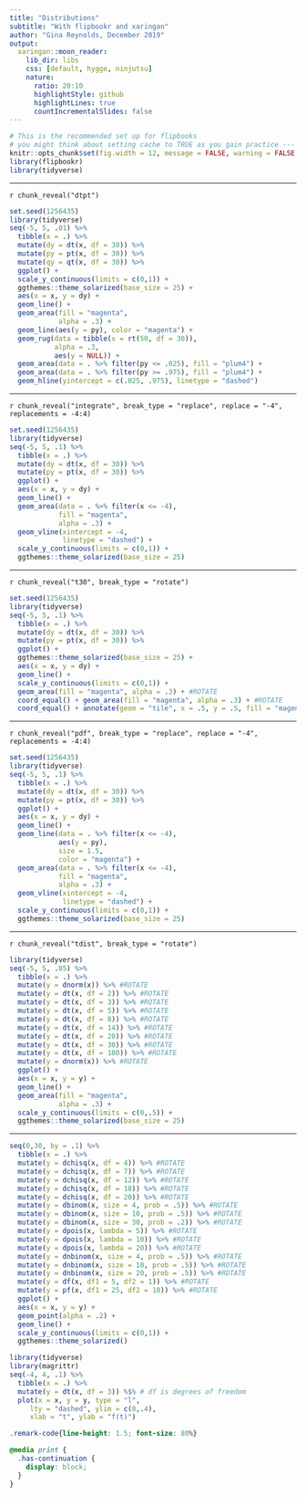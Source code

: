 ```yaml
---
title: "Distributions"
subtitle: "With flipbookr and xaringan"
author: "Gina Reynolds, December 2019"
output:
  xaringan::moon_reader:
    lib_dir: libs
    css: [default, hygge, ninjutsu]
    nature:
      ratio: 20:10
      highlightStyle: github
      highlightLines: true
      countIncrementalSlides: false
---
```




```r
# This is the recommended set up for flipbooks
# you might think about setting cache to TRUE as you gain practice --- building flipbooks from scratch can be time consuming
knitr::opts_chunk$set(fig.width = 12, message = FALSE, warning = FALSE, comment = "", cache = T, fig.retina = 3)
library(flipbookr)
library(tidyverse)
```


---

`r chunk_reveal("dtpt")`


```r
set.seed(1256435)
library(tidyverse)
seq(-5, 5, .01) %>% 
  tibble(x = .) %>% 
  mutate(dy = dt(x, df = 30)) %>%
  mutate(py = pt(x, df = 30)) %>%
  mutate(qy = qt(x, df = 30)) %>%
  ggplot() +
  scale_y_continuous(limits = c(0,1)) + 
  ggthemes::theme_solarized(base_size = 25) +
  aes(x = x, y = dy) +
  geom_line() + 
  geom_area(fill = "magenta",
            alpha = .3) +
  geom_line(aes(y = py), color = "magenta") + 
  geom_rug(data = tibble(x = rt(50, df = 30)),
           alpha = .3,
           aes(y = NULL)) +
  geom_area(data = . %>% filter(py <= .025), fill = "plum4") +
  geom_area(data = . %>% filter(py >= .975), fill = "plum4") +
  geom_hline(yintercept = c(.025, .975), linetype = "dashed")
```



---


`r chunk_reveal("integrate", break_type = "replace", replace = "-4", replacements = -4:4)`




```r
set.seed(1256435)
library(tidyverse)
seq(-5, 5, .1) %>% 
  tibble(x = .) %>% 
  mutate(dy = dt(x, df = 30)) %>% 
  mutate(py = pt(x, df = 30)) %>% 
  ggplot() +
  aes(x = x, y = dy) +
  geom_line() + 
  geom_area(data = . %>% filter(x <= -4), 
            fill = "magenta", 
            alpha = .3) + 
  geom_vline(xintercept = -4, 
             linetype = "dashed") +
  scale_y_continuous(limits = c(0,1)) + 
  ggthemes::theme_solarized(base_size = 25)
```

---

`r chunk_reveal("t30", break_type = "rotate")`

```r
set.seed(1256435)
library(tidyverse)
seq(-5, 5, .1) %>% 
  tibble(x = .) %>% 
  mutate(dy = dt(x, df = 30)) %>% 
  mutate(py = pt(x, df = 30)) %>% 
  ggplot() +
  ggthemes::theme_solarized(base_size = 25) +
  aes(x = x, y = dy) +
  geom_line() + 
  scale_y_continuous(limits = c(0,1)) + 
  geom_area(fill = "magenta", alpha = .3) + #ROTATE
  coord_equal() + geom_area(fill = "magenta", alpha = .3) + #ROTATE
  coord_equal() + annotate(geom = "tile", x = .5, y = .5, fill = "magenta", alpha = .3) #ROTATE
```

---

`r chunk_reveal("pdf", break_type = "replace", replace = "-4", replacements = -4:4)`

```r
set.seed(1256435)
library(tidyverse)
seq(-5, 5, .1) %>% 
  tibble(x = .) %>% 
  mutate(dy = dt(x, df = 30)) %>% 
  mutate(py = pt(x, df = 30)) %>% 
  ggplot() +
  aes(x = x, y = dy) +
  geom_line() + 
  geom_line(data = . %>% filter(x <= -4), 
            aes(y = py), 
            size = 1.5,
            color = "magenta") + 
  geom_area(data = . %>% filter(x <= -4), 
            fill = "magenta", 
            alpha = .3) + 
  geom_vline(xintercept = -4, 
             linetype = "dashed") +
  scale_y_continuous(limits = c(0,1)) + 
  ggthemes::theme_solarized(base_size = 25)
```





---

`r chunk_reveal("tdist", break_type = "rotate")`

```r
library(tidyverse)
seq(-5, 5, .05) %>% 
  tibble(x = .) %>% 
  mutate(y = dnorm(x)) %>% #ROTATE
  mutate(y = dt(x, df = 2)) %>% #ROTATE
  mutate(y = dt(x, df = 3)) %>% #ROTATE
  mutate(y = dt(x, df = 5)) %>% #ROTATE
  mutate(y = dt(x, df = 8)) %>% #ROTATE
  mutate(y = dt(x, df = 14)) %>% #ROTATE
  mutate(y = dt(x, df = 20)) %>% #ROTATE
  mutate(y = dt(x, df = 30)) %>% #ROTATE
  mutate(y = dt(x, df = 100)) %>% #ROTATE
  mutate(y = dnorm(x)) %>% #ROTATE
  ggplot() +
  aes(x = x, y = y) +
  geom_line() +
  geom_area(fill = "magenta",
            alpha = .3) +
  scale_y_continuous(limits = c(0,.5)) + 
  ggthemes::theme_solarized(base_size = 25)
```

---


```r
seq(0,30, by = .1) %>% 
  tibble(x = .) %>% 
  mutate(y = dchisq(x, df = 4)) %>% #ROTATE
  mutate(y = dchisq(x, df = 7)) %>% #ROTATE
  mutate(y = dchisq(x, df = 12)) %>% #ROTATE
  mutate(y = dchisq(x, df = 18)) %>% #ROTATE
  mutate(y = dchisq(x, df = 20)) %>% #ROTATE
  mutate(y = dbinom(x, size = 4, prob = .5)) %>% #ROTATE
  mutate(y = dbinom(x, size = 10, prob = .5)) %>% #ROTATE
  mutate(y = dbinom(x, size = 30, prob = .2)) %>% #ROTATE
  mutate(y = dpois(x, lambda = 5)) %>% #ROTATE
  mutate(y = dpois(x, lambda = 10)) %>% #ROTATE
  mutate(y = dpois(x, lambda = 20)) %>% #ROTATE
  mutate(y = dnbinom(x, size = 4, prob = .5)) %>% #ROTATE
  mutate(y = dnbinom(x, size = 10, prob = .5)) %>% #ROTATE
  mutate(y = dnbinom(x, size = 20, prob = .5)) %>% #ROTATE
  mutate(y = df(x, df1 = 5, df2 = 1)) %>% #ROTATE
  mutate(y = pf(x, df1 = 25, df2 = 10)) %>% #ROTATE
  ggplot() +
  aes(x = x, y = y) +
  geom_point(alpha = .2) +
  geom_line() +
  scale_y_continuous(limits = c(0,1)) + 
  ggthemes::theme_solarized()
```



```r
library(tidyverse)
library(magrittr)
seq(-4, 4, .1) %>% 
  tibble(x = .) %>% 
  mutate(y = dt(x, df = 3)) %$% # df is degrees of freedom
  plot(x = x, y = y, type = "l", 
     lty = "dashed", ylim = c(0,.4), 
     xlab = "t", ylab = "f(t)")
```


```css
.remark-code{line-height: 1.5; font-size: 80%}

@media print {
  .has-continuation {
    display: block;
  }
}
```
